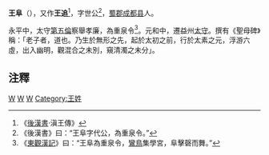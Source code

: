 '''王阜'''（{{bd|?||?||}}），又作'''王追'''<ref>《[[後漢書|後漢書]]·滇王傳》</ref>，字世公<ref>《後漢書》曰：“王阜字代公，為重泉令。”</ref>，[[蜀郡|蜀郡]][[成都县|成都县]]人。

永平中，太守[[第五倫|第五倫]]察舉孝廉，為重泉令<ref>《[[東觀漢記|東觀漢記]]》曰：“王阜為重泉令，[[鸞鳥|鸞鳥]]集學宮，阜擊磬而舞。”</ref>。元和中，遷益州[[太守|太守]]。撰有《聖母碑》稱：「老子者，道也。乃生於無形之先，起於太初之前，行於太素之元，浮游六虛，出入幽明，觀混合之未別，窺清濁之未分」。

==注釋==
<div class="references-small">
<references />
</div>

[[Category:东汉县令|W]]
[[Category:东汉太守|W]]
[[Category:成都人|W]]
[[Category:王姓|Category:王姓]]